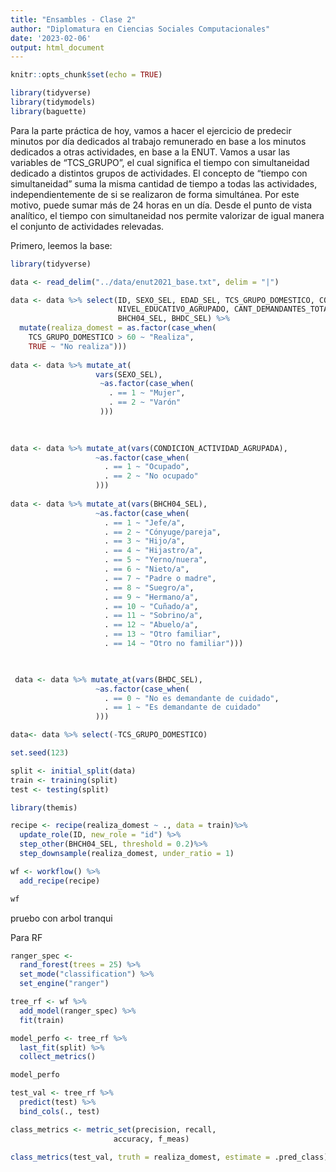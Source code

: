 ```yaml
---
title: "Ensambles - Clase 2"
author: "Diplomatura en Ciencias Sociales Computacionales"
date: '2023-02-06'
output: html_document
---
```


```r
knitr::opts_chunk$set(echo = TRUE)

library(tidyverse)
library(tidymodels)
library(baguette)

```

Para la parte práctica de hoy, vamos a hacer el ejercicio de predecir minutos por día dedicados al trabajo remunerado en base a los minutos dedicados a otras actividades, en base a la ENUT. Vamos a usar las variables de "TCS_GRUPO", el cual significa el tiempo con simultaneidad dedicado a distintos grupos de actividades. El concepto de "tiempo con simultaneidad" suma la misma cantidad de tiempo a todas las actividades, independientemente de si se realizaron de forma simultánea. Por este motivo, puede sumar más de 24 horas en un día. Desde el punto de vista analítico, el tiempo con simultaneidad nos permite valorizar de igual manera el conjunto de actividades
relevadas. 

Primero, leemos la base:

```r
library(tidyverse)

data <- read_delim("../data/enut2021_base.txt", delim = "|")

data <- data %>% select(ID, SEXO_SEL, EDAD_SEL, TCS_GRUPO_DOMESTICO, CONDICION_ACTIVIDAD_AGRUPADA,   
                        NIVEL_EDUCATIVO_AGRUPADO, CANT_DEMANDANTES_TOTAL, CANT_NODEMANDANTES_TOTAL,
                        BHCH04_SEL, BHDC_SEL) %>% 
  mutate(realiza_domest = as.factor(case_when(
    TCS_GRUPO_DOMESTICO > 60 ~ "Realiza",
    TRUE ~ "No realiza")))
 
data <- data %>% mutate_at(
                   vars(SEXO_SEL), 
                    ~as.factor(case_when(
                      . == 1 ~ "Mujer",
                      . == 2 ~ "Varón"
                    )))
                   
 

data <- data %>% mutate_at(vars(CONDICION_ACTIVIDAD_AGRUPADA), 
                   ~as.factor(case_when(
                     . == 1 ~ "Ocupado",
                     . == 2 ~ "No ocupado"
                   )))
 
data <- data %>% mutate_at(vars(BHCH04_SEL), 
                   ~as.factor(case_when(
                     . == 1 ~ "Jefe/a",
                     . == 2 ~ "Cónyuge/pareja",
                     . == 3 ~ "Hijo/a",
                     . == 4 ~ "Hijastro/a",
                     . == 5 ~ "Yerno/nuera",
                     . == 6 ~ "Nieto/a",
                     . == 7 ~ "Padre o madre",
                     . == 8 ~ "Suegro/a",
                     . == 9 ~ "Hermano/a",
                     . == 10 ~ "Cuñado/a",
                     . == 11 ~ "Sobrino/a",
                     . == 12 ~ "Abuelo/a",
                     . == 13 ~ "Otro familiar",
                     . == 14 ~ "Otro no familiar")))


 
 data <- data %>% mutate_at(vars(BHDC_SEL), 
                   ~as.factor(case_when(
                     . == 0 ~ "No es demandante de cuidado",
                     . == 1 ~ "Es demandante de cuidado"
                   )))

data<- data %>% select(-TCS_GRUPO_DOMESTICO)
```

```r
set.seed(123)

split <- initial_split(data)
train <- training(split)
test <- testing(split)
```

```r
library(themis)

recipe <- recipe(realiza_domest ~ ., data = train)%>%
  update_role(ID, new_role = "id") %>%
  step_other(BHCH04_SEL, threshold = 0.2)%>%
  step_downsample(realiza_domest, under_ratio = 1)
```

```r
wf <- workflow() %>%
  add_recipe(recipe)

wf
```
pruebo con arbol tranqui

Para RF

```r
ranger_spec <-
  rand_forest(trees = 25) %>%
  set_mode("classification") %>%
  set_engine("ranger")

```

```r
tree_rf <- wf %>%
  add_model(ranger_spec) %>%
  fit(train)
```

```r
model_perfo <- tree_rf %>%
  last_fit(split) %>% 
  collect_metrics()

model_perfo
```

```r
test_val <- tree_rf %>%
  predict(test) %>%
  bind_cols(., test)

class_metrics <- metric_set(precision, recall,
                       accuracy, f_meas)

class_metrics(test_val, truth = realiza_domest, estimate = .pred_class)
```

